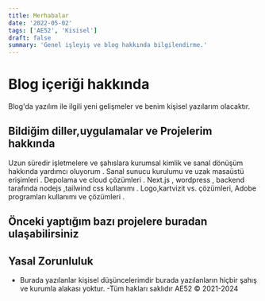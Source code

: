 ```yaml
---
title: Merhabalar
date: '2022-05-02'
tags: ['AE52', 'Kisisel']
draft: false
summary: 'Genel işleyiş ve blog hakkında bilgilendirme.'
---
```


# Blog içeriği hakkında

Blog'da yazılım ile ilgili yeni gelişmeler ve benim kişisel yazılarım olacaktır.

## Bildiğim diller,uygulamalar ve Projelerim hakkında

Uzun süredir işletmelere ve şahıslara kurumsal kimlik ve sanal dönüşüm hakkında yardımcı oluyorum .
Sanal sunucu kurulumu ve uzak masaüstü erişimleri . Depolama ve cloud çözümleri . Next.js , wordpress , backend tarafında nodejs ,tailwind css kullanımı .
Logo,kartvizit vs. çözümleri, Adobe programları kullanımı ve çözümleri .

## Önceki yaptığım bazı projelere buradan ulaşabilirsiniz

## Yasal Zorunluluk

- Burada yazılanlar kişisel düşüncelerimdir burada yazılanların hiçbir şahış ve kurumla alakası yoktur.
  -Tüm hakları saklıdır AE52 © 2021-2024
